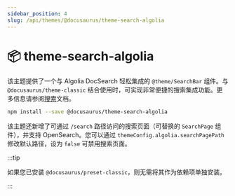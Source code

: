 ```yaml
---
sidebar_position: 4
slug: /api/themes/@docusaurus/theme-search-algolia
---
```


# 📦 theme-search-algolia

该主题提供了一个与 Algolia DocSearch 轻松集成的 `@theme/SearchBar` 组件。与 `@docusaurus/theme-classic` 结合使用时，可实现非常便捷的搜索集成功能。更多信息请参阅[搜索](../../search.mdx)文档。

```bash npm2yarn
npm install --save @docusaurus/theme-search-algolia
```

该主题还新增了可通过 `/search` 路径访问的搜索页面（可替换的 `SearchPage` 组件），并支持 OpenSearch。您可以通过 `themeConfig.algolia.searchPagePath` 修改默认路径，设为 `false` 可禁用搜索页面。

:::tip

如果您已安装 `@docusaurus/preset-classic`，则无需将其作为依赖项单独安装。

:::